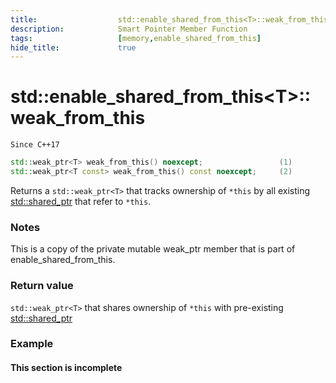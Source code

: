 ```yaml
---
title:                  std::enable_shared_from_this<T>::weak_from_this
description:            Smart Pointer Member Function
tags:                   [memory,enable_shared_from_this]
hide_title:             true
---
```



# std::enable_shared_from_this&lt;T>::weak_from_this

`Since C++17`
```cpp
std::weak_ptr<T> weak_from_this() noexcept;                 (1)
std::weak_ptr<T const> weak_from_this() const noexcept;     (2)
```

Returns a `std::weak_ptr<T>` that tracks ownership of `*this` by all existing [std::shared_ptr](../shared_ptr) that refer to `*this`.

### Notes
This is a copy of the private mutable weak_ptr member that is part of enable_shared_from_this.

### Return value
`std::weak_ptr<T>` that shares ownership of `*this` with pre-existing [std::shared_ptr](../shared_ptr)

### Example
#### This section is incomplete